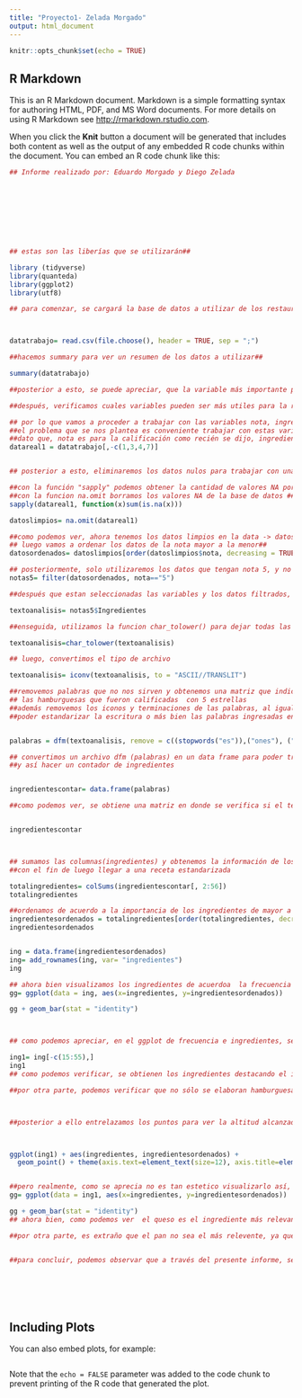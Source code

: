 ```yaml
---
title: "Proyecto1- Zelada Morgado"
output: html_document
---
```


```r
knitr::opts_chunk$set(echo = TRUE)
```

## R Markdown

This is an R Markdown document. Markdown is a simple formatting syntax for authoring HTML, PDF, and MS Word documents. For more details on using R Markdown see <http://rmarkdown.rstudio.com>.

When you click the **Knit** button a document will be generated that includes both content as well as the output of any embedded R code chunks within the document. You can embed an R code chunk like this:

```r

## Informe realizado por: Eduardo Morgado y Diego Zelada 









## estas son las liberías que se utilizarán##

library (tidyverse)
library(quanteda)
library(ggplot2)
library(utf8)

## para comenzar, se cargará la base de datos a utilizar de los restaurantes#



datatrabajo= read.csv(file.choose(), header = TRUE, sep = ";")

##hacemos summary para ver un resumen de los datos a utilizar##

summary(datatrabajo)

##posterior a esto, se puede apreciar, que la variable más importante para crear una receta que asegure una buena calificación es la variable notas, dado que, según esta se puntuan las distintas hamburguesas probadas ##

##después, verificamos cuales variables pueden ser más utiles para la realización de dicho informe, por lo que se limpiará la data##

## por lo que vamos a proceder a trabajar con las variables nota, ingredientes, local. Esto debido a que creemos que segun
##el problema que se nos plantea es conveniente trabajar con estas variables ##
##dato que, nota es para la calificación como recién se dijo, ingredientes es para saber que ingredientes son los puntuados y local, para saber el mombre del local que lo produce##
datareal1 = datatrabajo[,-c(1,3,4,7)]


## posterior a esto, eliminaremos los datos nulos para trabajar con una data mas precisa y así no fallar en las inferencias posteriores##

##con la función "sapply" podemos obtener la cantidad de valores NA por columna##
##con la funcion na.omit borramos los valores NA de la base de datos ##
sapply(datareal1, function(x)sum(is.na(x)))

datoslimpios= na.omit(datareal1)

##como podemos ver, ahora tenemos los datos limpios en la data -> datos limpios, sin valores NA en la base de datos##
## luego vamos a ordenar los datos de la nota mayor a la menor##
datosordenados= datoslimpios[order(datoslimpios$nota, decreasing = TRUE),]

## posteriormente, solo utilizaremos los datos que tengan nota 5, y no los con nota inferior, dado que, se desea obtener una buena receta o más bien una receta que asegure una buena calificación. Si vemos la Data, podemos ver que no existen notas mayores a 5 por lo que nos quedaremos solo con los 5##
notas5= filter(datosordenados, nota=="5")

##después que estan seleccionadas las variables y los datos filtrados, pasamos al análisis de los textos, es decir, de las recomendaciones que se obtuvieron después de probar los alimentos#

textoanalisis= notas5$Ingredientes

##enseguida, utilizamos la funcion char_tolower() para dejar todas las letras en minuscula y no tener problemas de como se hata escritura, es decir, unificamos o estandarizamos la escritura##

textoanalisis=char_tolower(textoanalisis)

## luego, convertimos el tipo de archivo

textoanalisis= iconv(textoanalisis, to = "ASCII//TRANSLIT")

##removemos palabras que no nos sirven y obtenemos una matriz que indica los ingredientes que tienen
## las hamburguesas que fueron calificadas  con 5 estrellas
##además removemos los iconos y terminaciones de las palabras, al igual que de como se dijo anteriormente,
##poder estandarizar la escritura o más bien las palabras ingresadas en la base de datos


palabras = dfm(textoanalisis, remove = c((stopwords("es")),("ones"), (","),("?"), ("."),("("),(")"),("!")))

## convertimos un archivo dfm (palabras) en un data frame para poder trabajar en el 
##y así hacer un contador de ingredientes


ingredientescontar= data.frame(palabras)

##como podemos ver, se obtiene una matriz en donde se verifica si el texto ingresado en la base de datos  posee o no dicho ingrediente, por ejemplo, en el caso de los tomtates, se pasa la palabra tomate a una variable llamada "tomate", indicando con un 1 si está presente en el texto y con un 0 si es que no está presente, lo que se demuestra en la matriz de más abajo##


ingredientescontar



## sumamos las columnas(ingredientes) y obtenemos la información de los ingredientes que más se repiten
##con el fin de luego llegar a una receta estandarizada

totalingredientes= colSums(ingredientescontar[, 2:56])
totalingredientes

##ordenamos de acuerdo a la importancia de los ingredientes de mayor a menor
ingredientesordenados = totalingredientes[order(totalingredientes, decreasing = TRUE)]
ingredientesordenados


ing = data.frame(ingredientesordenados)
ing= add_rownames(ing, var= "ingredientes")
ing

## ahora bien visualizamos los ingredientes de acuerdoa  la frecuencia que se presenta
gg= ggplot(data = ing, aes(x=ingredientes, y=ingredientesordenados))

gg + geom_bar(stat = "identity")



## como podemos apreciar, en el ggplot de frecuencia e ingredientes, se presentan muchos ingredientes con baja frecuencia, es decir, que se utilizan poco por los restaurantes, por lo que se procecederá a escoger sólo a los principales 14 ingredientes interesantes para obtener una buena receta

ing1= ing[-c(15:55),]
ing1
## como podemos verificar, se obtienen los ingredientes destacando el ingrediente queso como principal con 33 apariciones, luego el cebolla y mayonesa con 22 y 19 respectivamente, así hasta llegar a la carne de res. Si bien, podemos verificar que lo más importante en este caso son los vegetales, no deja de importar la carne, el rest y la hamburguesa, dado que con esto se elaboran las hamburguesas

##por otra parte, podemos verificar que no sólo se elaboran hamburguesas, sino que lo fuerte son los sandwiches, por lo que, con 14 ingredientes se pueden establecer bastantes configuraciones o mezclas de sandwiches que probablemente sean exitosos



##posterior a ello entrelazamos los puntos para ver la altitud alcanzada en popularidad



ggplot(ing1) + aes(ingredientes, ingredientesordenados) +
  geom_point() + theme(axis.text=element_text(size=12), axis.title=element_text(size=18))


##pero realmente, como se aprecia no es tan estetico visualizarlo así, por lo que más bien 
gg= ggplot(data = ing1, aes(x=ingredientes, y=ingredientesordenados))

gg + geom_bar(stat = "identity")
## ahora bien, como podemos ver  el queso es el ingrediente más relevante destacando por lejos, junto con la cebolla, la mayonesa y el tomate. Estos ingredientes deben estar incluidos si o si para asegurar el éxito, además del pan. 

##por otra parte, es extraño que el pan no sea el más relevente, ya que se trata de sandwiches, pero una razón lógica de este caso, puede ser la omisión de algunos comensales al escribir los comentarios, o bien, no lo tomaron como un ingrediente, sino que muchas veces se obvia dicho asunto.


##para concluir, podemos observar que a través del presente informe, se realizó un trabajo en donde se limpiaron la base de datos quitanto N/a, se crearon variables para así trabajar la data, y se llegó al resultado en donde se puede apreciar los ingredientes más relevantes.






```


```r

```

## Including Plots

You can also embed plots, for example:

```r


```

Note that the `echo = FALSE` parameter was added to the code chunk to prevent printing of the R code that generated the plot.
